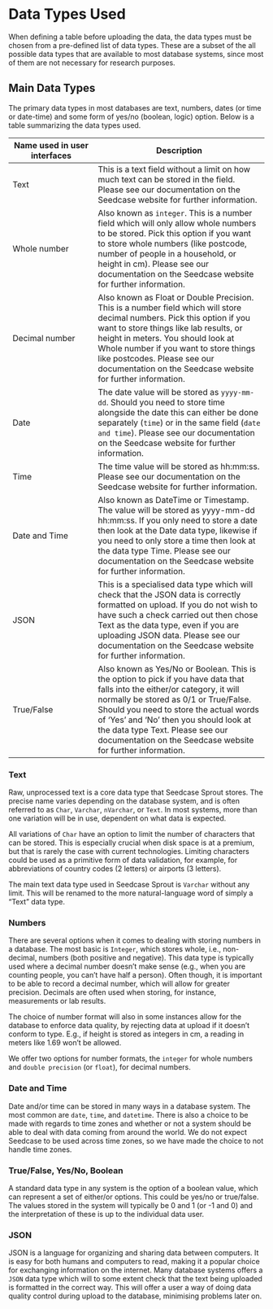 # Data Types Used

When defining a table before uploading the data, the data types must be chosen from a pre-defined list of data types. These are a subset of the all possible data types that are available to most database systems, since most of them are not necessary for research purposes.

## Main Data Types

The primary data types in most databases are text, numbers, dates (or time or date-time) and some form of yes/no (boolean, logic) option. Below is a table summarizing the data types used.

|Name used in user interfaces |Description |
| --- | ------ |
| Text  | This is a text field without a limit on how much text can be stored in the field. Please see our documentation on the Seedcase website for further information.  |
| Whole number   | Also known as `integer`. This is a number field which will only allow whole numbers to be stored. Pick this option if you want to store whole numbers (like postcode, number of people in a household, or height in cm). Please see our documentation on the Seedcase website for further information. |
| Decimal number | Also known as Float or Double Precision. This is a number field which will store decimal numbers. Pick this option if you want to store things like lab results, or height in meters. You should look at Whole number if you want to store things like postcodes. Please see our documentation on the Seedcase website for further information. |
| Date  | The date value will be stored as `yyyy-mm-dd`. Should you need to store time alongside the date this can either be done separately (`time`) or in the same field (`date and time`). Please see our documentation on the Seedcase website for further information. |
| Time  | The time value will be stored as hh:mm:ss.  Please see our documentation on the Seedcase website for further information.|
| Date and Time  |  Also known as DateTime or Timestamp. The value will be stored as yyyy-mm-dd hh:mm:ss. If you only need to store a date then look at the Date data type, likewise if you need to only store a time then look at the data type Time.  Please see our documentation on the Seedcase website for further information.|
| JSON | This is a specialised data type which will check that the JSON data is correctly formatted on upload. If you do not wish to have such a check carried out then chose Text as the data type, even if you are uploading JSON data. Please see our documentation on the Seedcase website for further information. |
| True/False  | Also known as Yes/No or Boolean. This is the option to pick if you have data that falls into the either/or category, it will normally be stored as 0/1 or True/False. Should you need to store the actual words of 'Yes' and 'No' then you should look at the data type Text. Please see our documentation on the Seedcase website for further information. |

<!-- TODO Add hyperlink to documentation when it's done -->

### Text

Raw, unprocessed text is a core data type that Seedcase Sprout stores. The precise name varies depending on the database system, and is often referred to as `Char`, `Varchar`, `nVarchar`, or `Text`. In most systems, more than one variation will be in use, dependent on what data is expected.

All variations of `Char` have an option to limit the number of characters that can be stored. This is especially crucial when disk space is at a premium, but that is rarely the case with current technologies. Limiting characters could be used as a primitive form of data validation, for example, for abbreviations of country codes (2 letters) or airports (3 letters).

The main text data type used in Seedcase Sprout is `Varchar` without any limit. This will be renamed to the more natural-language word of simply a "Text" data type.

### Numbers

There are several options when it comes to dealing with storing numbers in a database. The most basic is `Integer`, which stores whole, i.e., non-decimal, numbers (both positive and negative). This data type is typically used where a decimal number doesn't make sense (e.g., when you are counting people, you can't have half a person). Often though, it is important to be able to record a decimal number, which will allow for greater precision. Decimals are often used when storing, for instance, measurements or lab results. 

The choice of number format will also in some instances allow for the database to enforce data quality, by rejecting data at upload if it doesn't conform to type. E.g., if height is stored as integers in cm, a reading in meters like 1.69 won't be allowed.

We offer two options for number formats, the `integer` for whole numbers and `double precision` (or `float`), for decimal numbers.

### Date and Time

Date and/or time can be stored in many ways in a database system. The most common are `date`, `time`, and `datetime`. There is also a choice to be made with regards to time zones and whether or not a system should be able to deal with data coming from around the world. We do not expect Seedcase to be used across time zones, so we have made the choice to not handle time zones.

### True/False, Yes/No, Boolean

A standard data type in any system is the option of a boolean value, which can represent a set of either/or options. This could be yes/no or true/false. The values stored in the system will typically be 0 and 1 (or -1 and 0) and the interpretation of these is up to the individual data user.

### JSON

JSON is a language for organizing and sharing data between computers. It is easy for both humans and computers to read, making it a popular choice for exchanging information on the internet. Many database systems offers a `JSON` data type which will to some extent check that the text being uploaded is formatted in the correct way. This will offer a user a way of doing data quality control during upload to the database, minimising problems later on.
